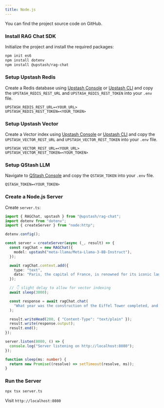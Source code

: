 ```yaml
---
title: Node.js
---
```

<Card title="GitHub Repository" icon="github" href="https://github.com/upstash/rag-chat/tree/master/examples/nodejs" horizontal>
  You can find the project source code on GitHub.
</Card>

### Install RAG Chat SDK

Initialize the project and install the required packages:

```bash
npm init es6
npm install dotenv
npm install @upstash/rag-chat
```

### Setup Upstash Redis

Create a Redis database using [Upstash Console](https://console.upstash.com) or [Upstash CLI](https://github.com/upstash/cli) and copy the `UPSTASH_REDIS_REST_URL` and `UPSTASH_REDIS_REST_TOKEN` into your `.env` file.

```shell .env
UPSTASH_REDIS_REST_URL=<YOUR_URL>
UPSTASH_REDIS_REST_TOKEN=<YOUR_TOKEN>
```

### Setup Upstash Vector

Create a Vector index using [Upstash Console](https://console.upstash.com) or [Upstash CLI](https://github.com/upstash/cli) and copy the `UPSTASH_VECTOR_REST_URL` and `UPSTASH_VECTOR_REST_TOKEN` into your `.env` file.

```shell .env
UPSTASH_VECTOR_REST_URL=<YOUR_URL>
UPSTASH_VECTOR_REST_TOKEN=<YOUR_TOKEN>
```

### Setup QStash LLM

Navigate to [QStash Console](https://console.upstash.com/qstash) and copy the `QSTASH_TOKEN` into your `.env` file.

```shell .env
QSTASH_TOKEN=<YOUR_TOKEN>
```

### Create a Node.js Server

Create `server.ts`:

```typescript server.ts
import { RAGChat, upstash } from "@upstash/rag-chat";
import dotenv from "dotenv";
import { createServer } from "node:http";

dotenv.config();

const server = createServer(async (_, result) => {
  const ragChat = new RAGChat({
    model: upstash("meta-llama/Meta-Llama-3-8B-Instruct"),
  });

  await ragChat.context.add({
    type: "text",
    data: "Paris, the capital of France, is renowned for its iconic landmark, the Eiffel Tower, which was completed in 1889 and stands at 330 meters tall.",
  });

  // 👇 slight delay to allow for vector indexing
  await sleep(3000);

  const response = await ragChat.chat(
    "What year was the construction of the Eiffel Tower completed, and what is its height?"
  );

  result.writeHead(200, { "Content-Type": "text/plain" });
  result.write(response.output);
  result.end();
});

server.listen(8080, () => {
  console.log("Server listening on http://localhost:8080");
});

function sleep(ms: number) {
  return new Promise((resolve) => setTimeout(resolve, ms));
}
```

### Run the Server

```bash
npx tsx server.ts
```

Visit `http://localhost:8080`